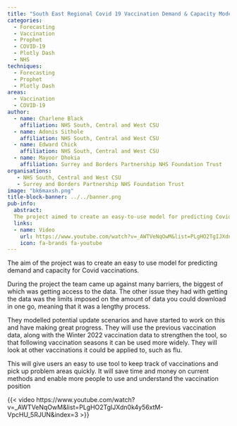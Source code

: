 ```yaml
---
title: "South East Regional Covid 19 Vaccination Demand & Capacity Modelling"
categories:
  - Forecasting
  - Vaccination
  - Prophet
  - COVID-19
  - Plotly Dash
  - NHS
techniques:
  - Forecasting
  - Prophet
  - Plotly Dash
areas:
  - Vaccination
  - COVID-19
author:
  - name: Charlene Black
    affiliation: NHS South, Central and West CSU
  - name: Adonis Sithole
    affiliation: NHS South, Central and West CSU
  - name: Edward Chick
    affiliation: NHS South, Central and West CSU
  - name: Mayoor Dhokia
    affiliation: Surrey and Borders Partnership NHS Foundation Trust
organisations:
   - NHS South, Central and West CSU
   - Surrey and Borders Partnership NHS Foundation Trust
image: "bk6maxsh.png"
title-block-banner: ../../banner.png
pub-info:
  abstract:
  The project aimed to create an easy-to-use model for predicting Covid vaccination demand and capacity. Despite data access barriers, the team made progress by using past vaccination data. The tool will help track vaccinations, identify problem areas, and save time and money.
  links:
  - name: Video
    url: https://www.youtube.com/watch?v=_AWTVeNqOwM&list=PLgHO2TgIJXdn0k4y56xtM-VpcHU_5RJUN&index=3
    icon: fa-brands fa-youtube
---
```


The aim of the project was to create an easy to use model for predicting demand and capacity for Covid vaccinations.

During the project the team came up against many barriers, the biggest of which was getting access to the data. The other issue they had with getting the data was the limits imposed on the amount of data you could download in one go, meaning that it was a lengthy process.

They modelled potential update scenarios and have started to work on this and have making great progress. They will use the previous vaccination data, along with the Winter 2022 vaccination data to strengthen the tool, so that following vaccination seasons it can be used more widely. They will look at other vaccinations it could be applied to, such as flu.

This will give users an easy to use tool to keep track of vaccinations and pick up problem areas quickly. It will save time and money on current methods and enable more people to use and understand the vaccination position

{{< video https://www.youtube.com/watch?v=_AWTVeNqOwM&list=PLgHO2TgIJXdn0k4y56xtM-VpcHU_5RJUN&index=3 >}}
